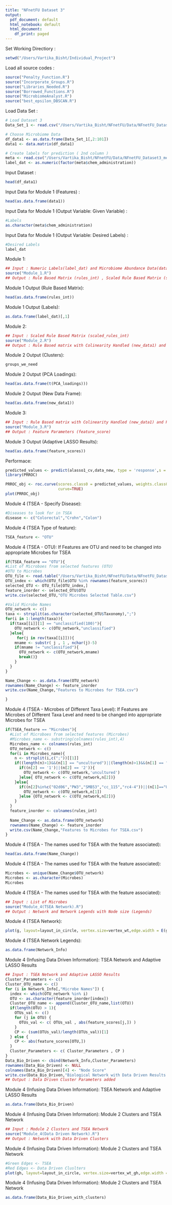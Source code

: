 ```yaml
---
title: "NFnetFU Dataset 3"
output:
  pdf_document: default
  html_notebook: default
  html_document:
    df_print: paged
---
```


Set Working Directiory :
```r
setwd("/Users/Vartika_Bisht/Individual_Project")
```

Load all source codes :
```r
source("Penalty_Function.R")
source("Incorporate_Groups.R")
source("Libraries_Needed.R")
source("Borrowed_Functions.R")
source("MicrobiomeAnalyst.R")
source("best_epsilon_DBSCAN.R")
```

Load Data Set :
```r
# Load Dataset 3
Data_Set_1 <- read.csv("/Users/Vartika_Bisht/NFnetFU/Data/NFnetFU_Dataset3_OTU_abundance(top 100).csv")

# Choose Microbiome Data
df_data1 <- as.data.frame(Data_Set_1[,2:101])
data1 <- data.matrix(df_data1)

# Create labels for prediction ( 2nd column )
meta <- read.csv("/Users/Vartika_Bisht/NFnetFU/Data/NFnetFU_Dataset3_metadat.csv")
label_dat <- as.numeric(factor(meta$chem_administration))

```

Input Dataset :
```r
head(df_data1)
```

Input Data for Module 1 (Features) :
```r
head(as.data.frame(data1))
```

Input Data for Module 1 (Output Variable: Given Variable) :
```r
#Labels
as.character(meta$chem_administration)
```

Input Data for Module 1 (Output Variable: Desired Labels) :
```r
#Desired Labels
label_dat
```

Module 1:
```r
## Input : Numeric Labels(label_dat) and Microbiome Abundance Data(data1)
source("Module_1.R")
## Output : Rule Based Matrix (rules_int) , Scaled Rule Based Matrix (scaled_rules_int) and Labels (label_dat)
```

Module 1 Output (Rule Based Matrix):
```r
head(as.data.frame(rules_int))
```

Module 1 Output (Labels):
```r
as.data.frame(label_dat)[,1]
```

Module 2:
```r
## Input : Scaled Rule Based Matrix (scaled_rules_int)
source("Module_2.R")
## Output : Rule Based matrix with Colinearity Handled (new_data1) and PCA Loadings used to combine groups (PCA_loadings) 
```

Module 2 Output (Clusters):
```r
groups_we_need
```

Module 2 Output (PCA Loadings):
```r
head(as.data.frame(t(PCA_loadings)))
```

Module 2 Output (New Data Frame):
```r
head(as.data.frame(new_data1))
```

Module 3:
```r
## Input : Rule Based matrix with Colinearity Handled (new_data1) and PCA Loadings used to combine groups (PCA_loadings) 
source("Module_3.R")
## Output : Feature Parameters (feature_score)
```

Module 3 Output (Adaptive LASSO Results):
```r
head(as.data.frame(feature_scores))
```

Performace:
```r
predicted_values <- predict(alasso1_cv,data_new, type = 'response',s = alasso1_cv$lambda.min)
library(PRROC)

PRROC_obj <- roc.curve(scores.class0 = predicted_values, weights.class0=label_dat,
                       curve=TRUE)
plot(PRROC_obj)
```


Module 4 (TSEA - Specify Disease):
```r
#Diseases to look for in TSEA
disease <- c("Colorectal","Crohn","Colon")
```

Module 4 (TSEA Type of feature):
```r
TSEA_feature <- "OTU"
```


Module 4 (TSEA - OTU):
If Features are OTU and need to be changed into appropriate Microbes for TSEA
```r
if(TSEA_feature == "OTU"){
#List of Microboes from selected features (OTU)
#OTU to Microbes
OTU_file <- read.table("/Users/Vartika_Bisht/NFnetFU/Data/NFnetFU_Dataset3_taxanomy.csv", header = 1)
OTU_index <- which(OTU_file$OTU %in% rownames(feature_scores))
selected_OTU <- OTU_file[OTU_index,]
feature_inorder <- selected_OTU$OTU
write.csv(selected_OTU,"OTU Microbes Selected Table.csv")

#Valid Microbe Names
OTU_network <- c()
taxa <- strsplit(as.character(selected_OTU$Taxonomy),";")
for(i in 1:length(taxa)){
  if(taxa[[i]][1] == "unclassified(100)"){
    OTU_network <- c(OTU_network,"unclassified")
  }else{
     for(j in rev(taxa[[i]])){
    mname <- substr( j , 1 , nchar(j)-5)
    if(mname != "unclassified"){
      OTU_network <- c(OTU_network,mname)
      break()}
    }
  }
}

Name_Change <- as.data.frame(OTU_network)
rownames(Name_Change) <- feature_inorder
write.csv(Name_Change,"Features to Microbes for TSEA.csv")

}

```

Module 4 (TSEA - Microbes of Different Taxa Level):
If Features are Microbes of Different Taxa Level and need to be changed into appropriate Microbes for TSEA
```r
if(TSEA_feature == "Microbes"){
  #List of Microboes from selected features (Microbes)
  #Microbes_name <- substring(colnames(rules_int),4)
  Microbes_name <- colnames(rules_int)
  OTU_network <- c()
  for(i in Microbes_name){
    n <- strsplit(i,c(";"))[[1]]
    if((length(n)>1)&&(n[1] == "uncultured")||(length(n)>1)&&(n[1] == "X")){
      if((n[2] == '1')||(n[2] == '2')){
        OTU_network <- c(OTU_network,'uncultured')
      }else{ OTU_network <- c(OTU_network,n[2])}
    }else{
      if((n[2]%in%c("02d06","PW3","SMB53","cc_115","rc4-4"))||(n[1]=="Unclassified_Genus")){
        OTU_network <- c(OTU_network,n[1])
      }else {OTU_network <- c(OTU_network,n[2])}
    }
  }
  feature_inorder <- colnames(rules_int)
  
  Name_Change <- as.data.frame(OTU_network)
  rownames(Name_Change) <- feature_inorder
  write.csv(Name_Change,"Features to Microbes for TSEA.csv")
}
```

Module 4 (TSEA - The names used for TSEA with the feature associated):
```r
head(as.data.frame(Name_Change))
```

Module 4 (TSEA - The names used for TSEA with the feature associated):
```r
Microbes <- unique(Name_Change$OTU_network)
Microbes <- as.character(Microbes)
Microbes
```

Module 4 (TSEA - The names used for TSEA with the feature associated):
```r
## Input : List of Microbes
source("Module_4(TSEA Network).R")
## Output : Network and Network Legends with Node size (Legends)
```

Module 4 (TSEA Network):
```r
plot(g, layout=layout_in_circle, vertex.size=vertex_wt,edge.width = E(g)$weight)
```

Module 4 (TSEA Network Legends):
```r
as.data.frame(Network_Info)
```

Module 4 (Infusing Data Driven Information):
TSEA Network and Adaptive LASSO Results
```r
## Input : TSEA Network and Adaptive LASSO Results
Cluster_Parameters <- c()
Cluster_OTU_name <- c()
for (i in Network_Info[,"Microbe Names"]) {
  index <- which(OTU_network %in% i)
  OTU <- as.character(feature_inorder[index])
  Cluster_OTU_name <- append(Cluster_OTU_name,list(OTU))
  if(length(OTU) > 1){
    OTUs_val <- c()
    for (j in OTU) {
      OTUs_val <- c( OTUs_val , abs(feature_scores[j,]) )
    }
    CP <- (sum(OTUs_val)/length(OTUs_val))[1]
  } else {
    CP <- abs(feature_scores[OTU,])
  }
  Cluster_Parameters <- c( Cluster_Parameters , CP )
}
Data_Bio_Driven <- cbind(Network_Info,Cluster_Parameters)
rownames(Data_Bio_Driven) <- NULL
colnames(Data_Bio_Driven)[4] <- "Node Score"
write.csv(Data_Bio_Driven,"Biological Network with Data Driven Results fused.csv")
## Output : Data Driven Cluster Parameters added

```

Module 4 (Infusing Data Driven Information):
TSEA Network and Adaptive LASSO Results
```r
as.data.frame(Data_Bio_Driven)
```

Module 4 (Infusing Data Driven Information):
Module 2 Clusters and TSEA Network
```r
## Input : Module 2 Clusters and TSEA Network
source("Module_4(Data Driven Network).R")
## Output : Network with Data Driven Clusters
```

Module 4 (Infusing Data Driven Information):
Module 2 Clusters and TSEA Network
```r
#Green Edges <- TSEA
#Red Edges <- Data Driven Cluslters
plot(gh, layout=layout_in_circle, vertex.size=vertex_wt_gh,edge.width = E(gh)$weight,edge.color=col_edges)
```

Module 4 (Infusing Data Driven Information):
Module 2 Clusters and TSEA Network
```r
as.data.frame(Data_Bio_Driven_with_clusters)
```









